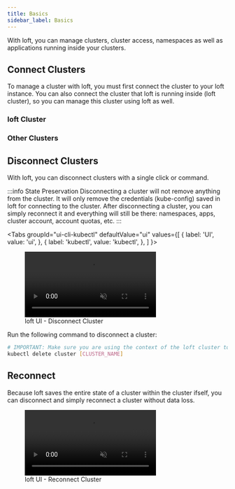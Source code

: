 ```yaml
---
title: Basics
sidebar_label: Basics
---
```



With loft, you can manage clusters, cluster access, namespaces as well as applications running inside your clusters.

## Connect Clusters
To manage a cluster with loft, you must first connect the cluster to your loft instance. You can also connect the cluster that loft is running inside (loft cluster), so you can manage this cluster using loft as well.

### loft Cluster

<ConnectLoftClusterFragment/>


### Other Clusters

<ConnectOtherClusterFragment/>


## Disconnect Clusters
With loft, you can disconnect clusters with a single click or command.

:::info State Preservation
Disconnecting a cluster will not remove anything from the cluster. It will only remove the credentials (kube-config) saved in loft for connecting to the cluster. After disconnecting a cluster, you can simply reconnect it and everything will still be there: namespaces, apps, cluster account, account quotas, etc.
:::

<Tabs
  groupId="ui-cli-kubectl"
  defaultValue="ui"
  values={[
    { label: 'UI', value: 'ui', },
    { label: 'kubectl', value: 'kubectl', },
  ]
}>
<TabItem value="ui">

<figure class="frame">
  <video controls loop autoplay="true" muted>
    <source src="/img/ui/clusters/disconnect-cluster.mp4" type="video/mp4" />
  </video>
  <figcaption>loft UI - Disconnect Cluster</figcaption>
</figure>

</TabItem>

<TabItem value="kubectl">

Run the following command to disconnect a cluster:
```bash
# IMPORTANT: Make sure you are using the context of the loft cluster to run this command
kubectl delete cluster [CLUSTER_NAME]
```

</TabItem>

</Tabs>


## Reconnect
Because loft saves the entire state of a cluster within the cluster ifself, you can disconnect and simply reconnect a cluster without data loss.

<figure class="frame">
  <video controls loop autoplay="true" muted>
    <source src="/img/ui/clusters/reconnect-cluster.mp4" type="video/mp4" />
  </video>
  <figcaption>loft UI - Reconnect Cluster</figcaption>
</figure>
